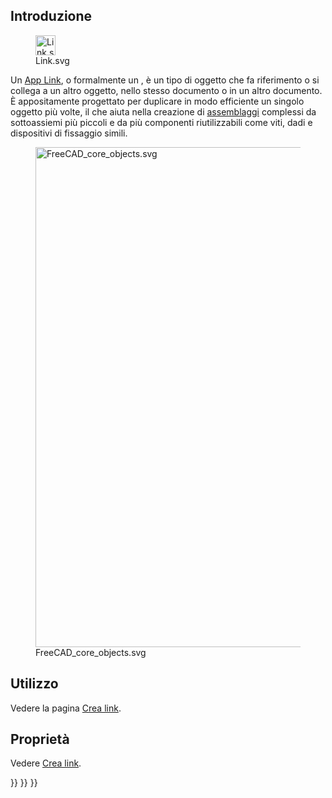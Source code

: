 <languages/>
{{TOCright}}

<span id="Introduction"></span>
== Introduzione ==

[[File:Link.svg|32px]]

Un [[App_Link/it|App Link]], o formalmente un {{incode|App::Link}}, è un tipo di oggetto che fa riferimento o si collega a un altro oggetto, nello stesso documento o in un altro documento. È appositamente progettato per duplicare in modo efficiente un singolo oggetto più volte, il che aiuta nella creazione di [[assembly/it|assemblaggi]] complessi da sottoassiemi più piccoli e da più componenti riutilizzabili come viti, dadi e dispositivi di fissaggio simili.

[[File:FreeCAD_core_objects.svg|800px]]

{{Caption|Diagramma semplificato delle relazioni tra gli oggetti principali in FreeCAD}}

<span id="Usage"></span>
== Utilizzo ==

Vedere la pagina [[Std_LinkMake/it#Utilizzo|Crea link]].

<span id="Properties"></span>
== Proprietà ==

Vedere [[Std_LinkMake/it#Proprietà|Crea link]].


{{Std_Base_navi{{#translation:}}}}
{{Document_objects_navi{{#translation:}}}}
{{Userdocnavi{{#translation:}}}}